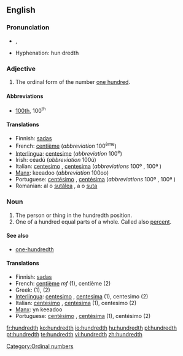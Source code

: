 ==English==

===Pronunciation===
*{{IPA|/ˈhʌndɹɛdθ/}}, {{SAMPA|/"hVndrEdT/}}
*Hyphenation: hun·dredth

===Adjective===
{{en-adj|-}}

# The ordinal form of the number [[hundred|one hundred]].

====Abbreviations====
* [[100th]], 100<sup>th</sup>

====Translations====

*Finnish: [[sadas]]
*French: [[centième]] (''abbreviation'' 100<sup>ème</sup>)
*[[Interlingua]]: [[centesime]] (''abbreviation'' 100<sup>e</sup>)
*Irish: céadú (''abbreviation'' 100ú)
*Italian: [[centesimo]] {{m}}, [[centesima]] {{f}} (''abbreviations'' 100º {{m}}, 100ª {{f}})
*[[Manx]]: keeadoo (''abbreviation'' 100oo)
*Portuguese: [[centésimo]] {{m}}, [[centésima]] {{f}} (''abbreviations'' 100º {{m}}, 100ª {{f}})
*Romanian: al o [[sutălea]] {{m}}, a o [[suta]] {{f}}

===Noun===
{{en-noun}}

# The person or thing in the hundredth position.
# One of a hundred equal parts of a whole. Called also [[percent]].

====See also====
*[[one-hundredth]]

====Translations====

*Finnish: [[sadas]]
*French: [[centième]] ''mf'' (1), centième {{m}} (2)
*Greek: {{t|el|εκατοστός}} (1), {{t|el|εκατοστό|n}} (2)
*[[Interlingua]]: [[centesimo]] {{m}}, [[centesima]] {{f}} (1), centesimo (2)
*Italian: [[centesimo]] {{m}}, [[centesima]] {{f}} (1), centesimo {{m}} (2)
*[[Manx]]: yn keeadoo
*Portuguese: [[centésimo]] {{m}}, [[centésima]] {{f}} (1), centésimo {{m}} (2)

[[Category:Ordinal numbers]]

[[fr:hundredth]]
[[ko:hundredth]]
[[io:hundredth]]
[[hu:hundredth]]
[[pl:hundredth]]
[[pt:hundredth]]
[[te:hundredth]]
[[vi:hundredth]]
[[zh:hundredth]]